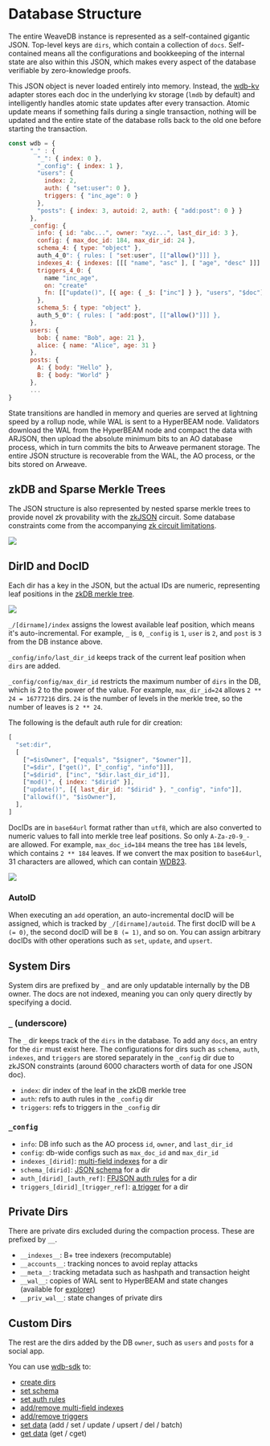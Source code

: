 # Database Structure

The entire WeaveDB instance is represented as a self-contained gigantic JSON. Top-level keys are `dirs`, which contain a collection of `docs`. Self-contained means all the configurations and bookkeeping of the internal state are also within this JSON, which makes every aspect of the database verifiable by zero-knowledge proofs.

This JSON object is never loaded entirely into memory. Instead, the [wdb-kv](/api/wdb-core#kv) adapter stores each doc in the underlying kv storage (`lmdb` by default) and intelligently handles atomic state updates after every transaction. Atomic update means if something fails during a single transaction, nothing will be updated and the entire state of the database rolls back to the old one before starting the transaction.

```javascript
const wdb = {
      "_" : {
        "_": { index: 0 },
        "_config": { index: 1 },
        "users": {
          index: 2,
          auth: { "set:user": 0 },
          triggers: { "inc_age": 0 }
        },
        "posts": { index: 3, autoid: 2, auth: { "add:post": 0 } }
      },
      _config: {
        info: { id: "abc...", owner: "xyz...", last_dir_id: 3 },
        config: { max_doc_id: 184, max_dir_id: 24 },
        schema_4: { type: "object" },
        auth_4_0": { rules: [ "set:user", [["allow()"]]] },	
        indexes_4: { indexes: [[[ "name", "asc" ], [ "age", "desc" ]]] },
        triggers_4_0: {
          name "inc_age",
          on: "create"
          fn: [["update()", [{ age: { _$: ["inc"] } }, "users", "$doc"]]],
        },
        schema_5: { type: "object" },
        auth_5_0": { rules: [ "add:post", [["allow()"]]] },
      },
      users: {
        bob: { name: "Bob", age: 21 },
        alice: { name: "Alice", age: 31 }
      },
      posts: {
        A: { body: "Hello" },
        B: { body: "World" }
      },
      ...
}
```

State transitions are handled in memory and queries are served at lightning speed by a rollup node, while WAL is sent to a HyperBEAM node. Validators download the WAL from the HyperBEAM node and compact the data with ARJSON, then upload the absolute minimum bits to an AO database process, which in turn commits the bits to Arweave permanent storage. The entire JSON structure is recoverable from the WAL, the AO process, or the bits stored on Arweave.


## zkDB and Sparse Merkle Trees

The JSON structure is also represented by nested sparse merkle trees to provide novel zk provability with the [zkJSON](/tech/zkjson) circuit. Some database constraints come from the accompanying [zk circuit limitations](/build/zk-circuits).

![](/images/zkjson-4.png)

## DirID and DocID

Each dir has a key in the JSON, but the actual IDs are numeric, representing leaf positions in the [zkDB merkle tree](/tech/zkdb).

![](/images/zkjson-6.png)

`_/[dirname]/index` assigns the lowest available leaf position, which means it's auto-incremental. For example, `_` is `0`, `_config` is `1`, `user` is `2`, and `post` is `3` from the DB instance above.

`_config/info/last_dir_id` keeps track of the current leaf position when `dirs` are added.

`_config/config/max_dir_id` restricts the maximum number of `dirs` in the DB, which is 2 to the power of the value. For example, `max_dir_id=24` allows `2 ** 24 = 16777216` dirs. `24` is the number of levels in the merkle tree, so the number of leaves is `2 ** 24`.

The following is the default auth rule for dir creation:

```js
[
  "set:dir",
  [
    ["=$isOwner", ["equals", "$signer", "$owner"]],
    ["=$dir", ["get()", ["_config", "info"]]],
    ["=$dirid", ["inc", "$dir.last_dir_id"]],
    ["mod()", { index: "$dirid" }],
    ["update()", [{ last_dir_id: "$dirid" }, "_config", "info"]],
    ["allowif()", "$isOwner"],
  ],
]
```

DocIDs are in `base64url` format rather than `utf8`, which are also converted to numeric values to fall into merkle tree leaf positions. So only `A-Za-z0-9_-` are allowed. For example, `max_doc_id=184` means the tree has `184` levels, which contains `2 ** 184` leaves. If we convert the max position to `base64url`, 31 characters are allowed, which can contain [WDB23](/specs/wdb23).

![](/images/zkjson-5.png)

### AutoID

When executing an `add` operation, an auto-incremental docID will be assigned, which is tracked by `_/[dirname]/autoid`. The first docID will be `A (= 0)`, the second docID will be `B (= 1)`, and so on. You can assign arbitrary docIDs with other operations such as `set`, `update`, and `upsert`.

## System Dirs

System dirs are prefixed by `_` and are only updatable internally by the DB owner. The docs are not indexed, meaning you can only query directly by specifying a docid.

### `_` (underscore)

The `_` dir keeps track of the `dirs` in the database. To add any `docs`, an entry for the `dir` must exist here. The configurations for dirs such as `schema`, `auth`, `indexes`, and `triggers` are stored separately in the `_config` dir due to zkJSON constraints (around 6000 characters worth of data for one JSON doc).

- `index`: dir index of the leaf in the zkDB merkle tree
- `auth`: refs to auth rules in the `_config` dir
- `triggers`: refs to triggers in the `_config` dir

### `_config`

- `info`: DB info such as the AO process `id`, `owner`, and `last_dir_id`
- `config`: db-wide configs such as `max_doc_id` and `max_dir_id`
- `indexes_[dirid]`: [multi-field indexes](/build/indexes) for a dir
- `schema_[dirid]`: [JSON schema](/build/schemas) for a dir
- `auth_[dirid]_[auth_ref]`: [FPJSON auth rules](/build/auth) for a dir
- `triggers_[dirid]_[trigger_ref]`: [a trigger](/build/triggers) for a dir

## Private Dirs

There are private dirs excluded during the compaction process. These are prefixed by `__`.

- `__indexes__`: B+ tree indexers (recomputable)
- `__accounts__`: tracking nonces to avoid replay attacks
- `__meta__`: tracking metadata such as hashpath and transaction height
- `__wal__`: copies of WAL sent to HyperBEAM and state changes (available for [explorer](https://scan.weavedb.dev))
- `__priv_wal__`: state changes of private dirs

## Custom Dirs

The rest are the dirs added by the DB `owner`, such as `users` and `posts` for a social app.

You can use [wdb-sdk](/api/wdb-sdk) to:

- [create dirs](/api/wdb-sdk#mkdir)
- [set schema](/api/wdb-sdk#setschema)
- [set auth rules](/api/wdb-sdk#setauth)
- [add/remove multi-field indexes](/api/wdb-sdk#addindex)
- [add/remove triggers](/api/wdb-sdk#addtrigger)
- [set data](/api/wdb-sdk#set) (add / set / update / upsert / del / batch)
- [get data](/api/wdb-sdk#get) (get / cget)